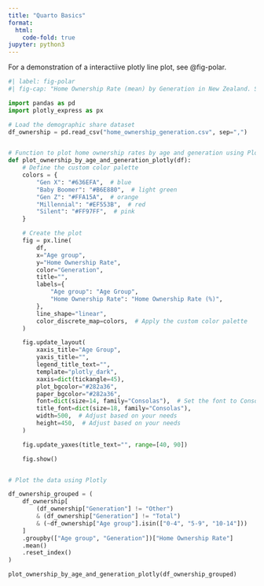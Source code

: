 ```yaml
---
title: "Quarto Basics"
format:
  html:
    code-fold: true
jupyter: python3
---
```


For a demonstration of a interactiive plotly line plot, see @fig-polar.

```python
#| label: fig-polar
#| fig-cap: "Home Ownership Rate (mean) by Generation in New Zealand. Source: Statistics NZ"

import pandas as pd
import plotly_express as px

# Load the demographic share dataset
df_ownership = pd.read_csv("home_ownership_generation.csv", sep=",")


# Function to plot home ownership rates by age and generation using Plotly
def plot_ownership_by_age_and_generation_plotly(df):
    # Define the custom color palette
    colors = {
        "Gen X": "#636EFA",  # blue
        "Baby Boomer": "#B6E880",  # light green
        "Gen Z": "#FFA15A",  # orange
        "Millennial": "#EF553B",  # red
        "Silent": "#FF97FF",  # pink
    }

    # Create the plot
    fig = px.line(
        df,
        x="Age group",
        y="Home Ownership Rate",
        color="Generation",
        title="",
        labels={
            "Age group": "Age Group",
            "Home Ownership Rate": "Home Ownership Rate (%)",
        },
        line_shape="linear",
        color_discrete_map=colors,  # Apply the custom color palette
    )

    fig.update_layout(
        xaxis_title="Age Group",
        yaxis_title="",
        legend_title_text="",
        template="plotly_dark",
        xaxis=dict(tickangle=45),
        plot_bgcolor="#282a36",
        paper_bgcolor="#282a36",
        font=dict(size=14, family="Consolas"),  # Set the font to Consolas
        title_font=dict(size=18, family="Consolas"),
        width=500,  # Adjust based on your needs
        height=450,  # Adjust based on your needs
    )

    fig.update_yaxes(title_text="", range=[40, 90])

    fig.show()


# Plot the data using Plotly

df_ownership_grouped = (
    df_ownership[
        (df_ownership["Generation"] != "Other")
        & (df_ownership["Generation"] != "Total")
        & (~df_ownership["Age group"].isin(["0-4", "5-9", "10-14"]))
    ]
    .groupby(["Age group", "Generation"])["Home Ownership Rate"]
    .mean()
    .reset_index()
)

plot_ownership_by_age_and_generation_plotly(df_ownership_grouped)
```